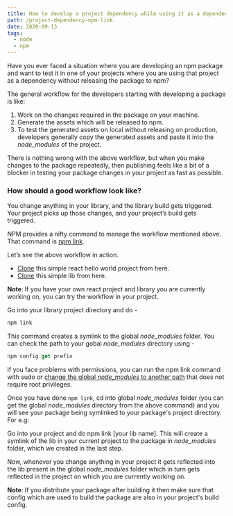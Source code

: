 ```yaml
---
title: How to develop a project dependency while using it as a dependency in another project?
path: /project-dependency-npm-link
date: 2020-09-13
tags:
  - node
  - npm
---
```


Have you ever faced a situation where you are developing an npm package and want to test it in one of your projects where you are using that project as a dependency without releasing the package to npm?

The general workflow for the developers starting with developing a package is like:

1. Work on the changes required in the package on your machine.
2. Generate the assets which will be released to npm.
3. To test the generated assets on local without releasing on production, developers generally copy the generated assets and paste it into the _node_modules_ of the project.

There is nothing wrong with the above workflow, but when you make changes to the package repeatedly, then publishing feels like a bit of a blocker in testing your package changes in your project as fast as possible.

### How should a good workflow look like?

You change anything in your library, and the library build gets triggered. Your project picks up those changes, and your project’s build gets triggered.

NPM provides a nifty command to manage the workflow mentioned above. That command is [npm link](https://docs.npmjs.com/cli/link).

Let’s see the above workflow in action.

- [Clone]() this simple react hello world project from here.
- [Clone]() this simple lib from here.

__Note__: If you have your own react project and library you are currently working on, you can try the workflow in your project.

Go into your library project directory and do -

```js
npm link
```

This command creates a symlink to the global _node_modules_ folder. You can check the path to your gobal _node_modules_ directory using -

```js
npm config get prefix
```

If you face problems with permissions, you can run the npm link command with sudo or [change the global _node_modules_ to another path](http://npm.github.io/installation-setup-docs/installing/a-note-on-permissions.html) that does not require root privileges.

Once you have done `npm link`, cd into global _node_modules_ folder (you can get the global _node_modules_ directory from the above command) and you will see your package being symlinked to your package's project directory. For e.g:

Go into your project and do npm link [your lib name]. This will create a symlink of the lib in your current project to the package in _node_modules_ folder, which we created in the last step.

Now, whenever you change anything in your project it gets reflected into the lib present in the global _node_modules_ folder which in turn gets reflected in the project on which you are currently working on.

__Note__: If you distribute your package after building it then make sure that config which are used to build the package are also in your project's build config.